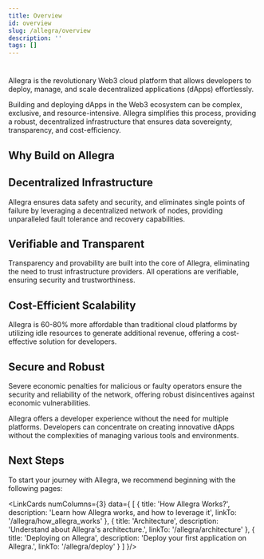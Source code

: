 ```yaml
---
title: Overview
id: overview
slug: /allegra/overview
description: ''
tags: []
---
```



#

<ImageComponent className="main-page-logo" wrapperClass="main-page-theme"/>

Allegra is the revolutionary Web3 cloud platform that allows developers to deploy, manage, and scale decentralized applications (dApps) effortlessly.

Building and deploying dApps in the Web3 ecosystem can be complex, exclusive, and resource-intensive. Allegra simplifies this process, providing a robust, decentralized infrastructure that ensures data sovereignty, transparency, and cost-efficiency.

## Why Build on Allegra

## Decentralized Infrastructure

Allegra ensures data safety and security, and eliminates single points of failure by leveraging a decentralized network of nodes, providing unparalleled fault tolerance and recovery capabilities.

## Verifiable and Transparent

Transparency and provability are built into the core of Allegra, eliminating the need to trust infrastructure providers. All operations are verifiable, ensuring security and trustworthiness.

## Cost-Efficient Scalability

Allegra is 60-80% more affordable than traditional cloud platforms by utilizing idle resources to generate additional revenue, offering a cost-effective solution for developers.

## Secure and Robust

Severe economic penalties for malicious or faulty operators ensure the security and reliability of the network, offering robust disincentives against economic vulnerabilities.

Allegra offers a developer experience without the need for multiple platforms. Developers can concentrate on creating innovative dApps without the complexities of managing various tools and environments.

## Next Steps

To start your journey with Allegra, we recommend beginning with the following pages:

<LinkCards numColumns={3} data={
  [
    {
      title: 'How Allegra Works?',
      description: 'Learn how Allegra works, and how to leverage it',
      linkTo: '/allegra/how_allegra_works'
    },
    {
      title: 'Architecture',
      description: 'Understand about Allegra\'s architecture.',
      linkTo: '/allegra/architecture'
    },
    {
      title: 'Deploying on Allegra',
      description: 'Deploy your first application on Allegra.',
      linkTo: '/allegra/deploy'
    }
  ]
}/>
